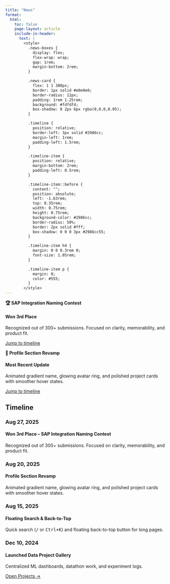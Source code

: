 ```yaml
---
title: "News"
format:
  html:
    toc: false
    page-layout: article
    include-in-header: 
      text: |
        <style>
          .news-boxes {
            display: flex;
            flex-wrap: wrap;
            gap: 1rem;
            margin-bottom: 2rem;
          }

          .news-card {
            flex: 1 1 300px;
            border: 1px solid #e0e0e0;
            border-radius: 12px;
            padding: 1rem 1.25rem;
            background: #fdfdfd;
            box-shadow: 0 2px 6px rgba(0,0,0,0.05);
          }

          .timeline {
            position: relative;
            border-left: 3px solid #2986cc;
            margin-left: 1rem;
            padding-left: 1.5rem;
          }

          .timeline-item {
            position: relative;
            margin-bottom: 2rem;
            padding-left: 0.5rem;
          }

          .timeline-item::before {
            content: "";
            position: absolute;
            left: -1.63rem;
            top: 0.35rem;
            width: 0.75rem;
            height: 0.75rem;
            background-color: #2986cc;
            border-radius: 50%;
            border: 2px solid #fff;
            box-shadow: 0 0 0 3px #2986cc55;
          }

          .timeline-item h4 {
            margin: 0 0 0.3rem 0;
            font-size: 1.05rem;
          }

          .timeline-item p {
            margin: 0;
            color: #555;
          }
        </style>
---
```


::: {.news-boxes}

::: {.news-card}
**🏆 SAP Integration Naming Contest**

#### Won 3rd Place  
Recognized out of 300+ submissions. Focused on clarity, memorability, and product fit.

[Jump to timeline](#aug-27-2025)
:::

::: {.news-card}
**🎨 Profile Section Revamp**

#### Most Recent Update  
Animated gradient name, glowing avatar ring, and polished project cards with smoother hover states.

[Jump to timeline](#aug-20-2025)
:::

:::

## Timeline

::: {.timeline}

::: {.timeline-item}
### <span id="aug-27-2025">Aug 27, 2025</span>
#### Won 3rd Place – SAP Integration Naming Contest  
<p>Recognized out of 300+ submissions. Focused on clarity, memorability, and product fit.</p>
:::

::: {.timeline-item}
### <span id="aug-20-2025">Aug 20, 2025</span>
#### Profile Section Revamp  
<p>Animated gradient name, glowing avatar ring, and polished project cards with smoother hover states.</p>
:::

::: {.timeline-item}
### Aug 15, 2025
#### Floating Search & Back-to-Top  
<p>Quick search (<kbd>/</kbd> or <kbd>Ctrl+K</kbd>) and floating back-to-top button for long pages.</p>
:::

::: {.timeline-item}
### Dec 10, 2024
#### Launched Data Project Gallery  
<p>Centralized ML dashboards, datathon work, and experiment logs.</p>  
[Open Projects →](https://lywww88.github.io/projects/)
:::

:::
